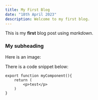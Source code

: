 ```yaml
---
title: My First Blog
date: "18th April 2023"
description: Welcome to my first blog.
---
```


This is my **first** blog post using _markdown_.

### My subheading

Here is an image:

There is a code snippet below:

```
export function myComponent(){
    return (
        <p>test</p>
    )
}
```
